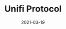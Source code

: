 ---
title: Unifi Protocol
category: Project
tag: IOTX/BTC,IOTX/ETH,IOTX/USDT
status: publish
date: 2021-03-19
slug: The Unifi Protocol is a group of interoperable, non-custodial smart contracts providing the building blocks for the next generation of DeFi products
website: https://iotex.unifiprotocol.com
twitter:
logo: /img/Unifi Protocol.png
featured_img: https://wp.gcap1.iotex.io/wp-content/uploads/2021/03/unifi-header.png
telegram:
---